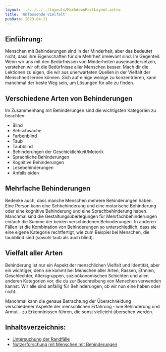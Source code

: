 ```yaml
---
layout: ../../../../layouts/MarkdownPostLayout.astro
title: 'Umfassende Vielfalt'
pubDate: 2023-04-11
---
```


## Einführung:

Menschen mit Behinderungen sind in der Minderheit, aber das bedeutet nicht, dass ihre Eigenschaften für die Mehrheit
irrelevant sind. Im Gegenteil: Wenn wir uns mit den Bedürfnissen von Minderheiten auseinandersetzen, verstehen wir oft
die Bedürfnisse aller Menschen besser. Mach dir die Lektionen zu eigen, die wir aus unerwarteten Quellen in der Vielfalt
der Menschheit lernen können. Sich auf einige wenige zu konzentrieren, kann manchmal der beste Weg sein, um Lösungen für
alle zu finden.

## Verschiedene Arten von Behinderungen

Im Zusammenhang mit Behinderungen sind die wichtigsten Kategorien zu beachten:

- Blind
- Sehschwäche
- Farbenblind
- Taub
- Taubblind
- Behinderungen der Geschicklichkeit/Motorik
- Sprachliche Behinderungen
- Kognitive Behinderungen
- Lesebehinderungen
- Anfallsleiden

## Mehrfache Behinderungen

Bedenke auch, dass manche Menschen mehrere Behinderungen haben. Eine Person kann eine Sehbehinderung und eine motorische
Behinderung oder eine kognitive Behinderung und eine Sprachbehinderung haben. Manchmal sind die Gestaltungsüberlegungen
für Mehrfachbehinderungen einfach die Summe der beiden verschiedenen Behinderungen. In anderen Fällen ist die Kombination
von Behinderungen so unterschiedlich, dass sie eine eigene Kategorie rechtfertigt, wie zum Beispiel bei Menschen, die
taubblind sind (sowohl taub als auch blind).

## Vielfalt aller Arten

Behinderung ist nur ein Aspekt der menschlichen Vielfalt und Identität, aber ein wichtiger, denn sie kommt bei Menschen aller Arten,
Rassen, Ethnien, Geschlechter, Altersgruppen, sozioökonomischen Schichten und allen anderen Kategorien vor, die du zur Beschreibung
von Menschen verwenden kannst. Wir alle sind anfällig für Behinderungen, ob wir nun eine haben oder nicht.

Manchmal kann die genaue Betrachtung der Überschneidung verschiedener Aspekte der menschlichen Erfahrung - wie Behinderung und
Armut - zu Erkenntnissen führen, die sonst vielleicht übersehen werden.

## Inhaltsverzeichnis:

- [Untersuchung der Randfälle](/tutorials/ux-design/umfassende-vielfalt/randfaelle)
- [Nutzerforschung mit Menschen mit Behinderungen](/tutorials/ux-design/umfassende-vielfalt/forschung-behinderung)

